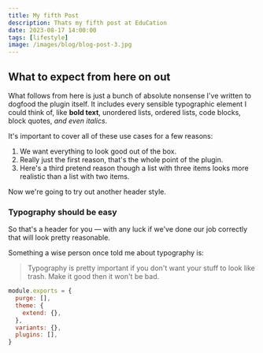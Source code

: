 ```yaml
---
title: My fifth Post
description: Thats my fifth post at EduCation
date: 2023-08-17 14:00:00
tags: [lifestyle]
image: /images/blog/blog-post-3.jpg
---
```



## What to expect from here on out

What follows from here is just a bunch of absolute nonsense I've written to dogfood the plugin itself. It includes every sensible typographic element I could think of, like **bold text**, unordered lists, ordered lists, code blocks, block quotes, _and even italics_.

It's important to cover all of these use cases for a few reasons:

1.  We want everything to look good out of the box.
2.  Really just the first reason, that's the whole point of the plugin.
3.  Here's a third pretend reason though a list with three items looks more realistic than a list with two items.

Now we're going to try out another header style.

### Typography should be easy

So that's a header for you — with any luck if we've done our job correctly that will look pretty reasonable.

Something a wise person once told me about typography is:

> Typography is pretty important if you don't want your stuff to look like trash. Make it good then it won't be bad.

```js
module.exports = {
  purge: [],
  theme: {
    extend: {},
  },
  variants: {},
  plugins: [],
}
```